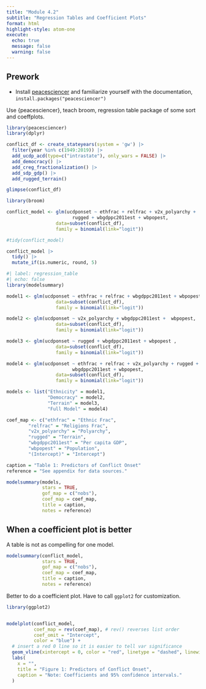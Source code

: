 ```yaml
---
title: "Module 4.2"
subtitle: "Regression Tables and Coefficient Plots"
format: html
highlight-style: atom-one
execute:
  echo: true
  message: false
  warning: false
---
```


::: callout-tip
## Prework

-   Install [peacesciencer](http://svmiller.com/peacesciencer/) and familiarize yourself with the documentation, `install.packages("peacesciencer")`
:::

Use {peacesciencer}, teach broom, regression table package of some sort and coeffplots.

```r
library(peacesciencer)
library(dplyr)

conflict_df <- create_stateyears(system = 'gw') |>
  filter(year %in% c(1949:2019)) |>
  add_ucdp_acd(type=c("intrastate"), only_wars = FALSE) |>
  add_democracy() |>
  add_creg_fractionalization() |>
  add_sdp_gdp() |>
  add_rugged_terrain()

glimpse(conflict_df)
```

```r
library(broom)

conflict_model <- glm(ucdponset ~ ethfrac + relfrac + v2x_polyarchy + 
                        rugged + wbgdppc2011est + wbpopest,
                  data=subset(conflict_df),
                  family = binomial(link="logit"))

#tidy(conflict_model)

conflict_model |>
  tidy() |>
  mutate_if(is.numeric, round, 5)
```

```r
#| label: regression_table
#| echo: false 
library(modelsummary)

model1 <- glm(ucdponset ~ ethfrac + relfrac + wbgdppc2011est + wbpopest,
                  data=subset(conflict_df),
                  family = binomial(link="logit"))

model2 <- glm(ucdponset ~ v2x_polyarchy + wbgdppc2011est +  wbpopest,
                  data=subset(conflict_df),
                  family = binomial(link="logit"))

model3 <- glm(ucdponset ~ rugged + wbgdppc2011est + wbpopest ,
                  data=subset(conflict_df),
                  family = binomial(link="logit"))

model4 <- glm(ucdponset ~ ethfrac + relfrac + v2x_polyarchy + rugged +
                        wbgdppc2011est + wbpopest,
                  data=subset(conflict_df),
                  family = binomial(link="logit"))

models <- list("Ethnicity" = model1, 
               "Democracy" = model2, 
               "Terrain" = model3, 
               "Full Model" = model4)

coef_map <- c("ethfrac" = "Ethnic Frac", 
        "relfrac" = "Religions Frac",
        "v2x_polyarchy" = "Polyarchy",
        "rugged" = "Terrain",
        "wbgdppc2011est" = "Per capita GDP",
        "wbpopest" = "Population",
        "(Intercept)" = "Intercept")

caption = "Table 1: Predictors of Conflict Onset"
reference = "See appendix for data sources."

modelsummary(models, 
             stars = TRUE,  
             gof_map = c("nobs"), 
             coef_map = coef_map,
             title = caption, 
             notes = reference)
```

## When a coefficient plot is better

A table is not as compelling for one model.

```r
modelsummary(conflict_model, 
             stars = TRUE,  
             gof_map = c("nobs"),
             coef_map = coef_map,
             title = caption, 
             notes = reference)

```

Better to do a coefficient plot. Have to call `ggplot2` for customization.

```r
library(ggplot2)


modelplot(conflict_model, 
          coef_map = rev(coef_map), # rev() reverses list order
          coef_omit = "Intercept", 
          color = "blue") +
  # insert a red 0 line so it is easier to tell var significance
  geom_vline(xintercept = 0, color = "red", linetype = "dashed", linewidth = .75) +
  labs(
    x = "",
    title = "Figure 1: Predictors of Conflict Onset",
    caption = "Note: Coefficients and 95% confidence intervals."
  ) 
```
